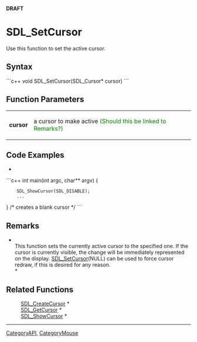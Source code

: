 <!-- pragma section-numbers off -->
<!-- pragma disable-camelcase -->
'''DRAFT'''

= SDL_SetCursor =
Use this function to set the active cursor.


== Syntax ==
```c++
void SDL_SetCursor(SDL_Cursor* cursor)
```

== Function Parameters ==
{|
|'''cursor'''
|a cursor to make active <span style="color: green;">(Should this be linked to Remarks?)</span>
|}

== Code Examples ==
*
```c++
int main(int argc, char** argv) {
     SDL_ShowCursor(SDL_DISABLE);
     ...
}
/* creates a blank cursor */
```

== Remarks ==
*<br/>This function sets the currently active cursor to the specified one. If the cursor is currently visible, the change will be immediately represented on the display. [[SDL_SetCursor]](NULL) can be used to force cursor redraw, if this is desired for any reason. <br/>*

== Related Functions ==
:[[SDL_CreateCursor]] *
:[[SDL_GetCursor]] *
:[[SDL_ShowCursor]] *

----
[[CategoryAPI]], [[CategoryMouse]]
